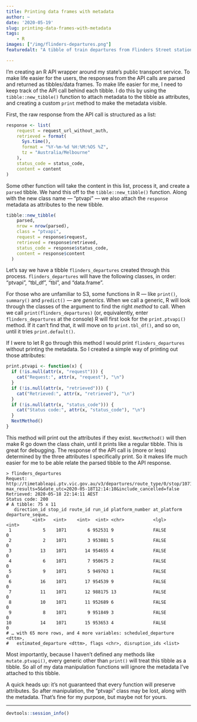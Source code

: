 ```yaml
---
title: Printing data frames with metadata
author: ~
date: '2020-05-19'
slug: printing-data-frames-with-metadata
tags:
    - R
images: ["/img/flinders-departures.png"]
featuredalt: "A tibble of train departures from Flinders Street station"

---
```


I'm creating an R API wrapper around my state's public transport service. To make life easier for the users, the responses from the API calls are parsed and returned as tibbles/data frames. To make life easier for me, I need to keep track of the API call behind each tibble. I do this by using the `tibble::new_tibble()` function to attach metadata to the tibble as attributes, and creating a custom `print` method to make the metadata visible.

First, the raw response from the API call is structured as a list:

```r
response <- list(
    request = request_url_without_auth,
    retrieved = format(
      Sys.time(),
      format = "%Y-%m-%d %H:%M:%OS %Z",
      tz = "Australia/Melbourne"
    ),
    status_code = status_code,
    content = content
)
```

Some other function will take the content in this list, process it, and create a `parsed` tibble. We hand this off to the `tibble::new_tibble()` function. Along with the new class name --- "ptvapi" --- we also attach the `response` metadata as attributes to the new tibble.

```r
tibble::new_tibble(
    parsed,
    nrow = nrow(parsed),
    class = "ptvapi",
    request = response$request,
    retrieved = response$retrieved,
    status_code = response$status_code,
    content = response$content
  )
```

Let's say we have a tibble `flinders_departures` created through this process. `flinders_departures` will have the following classes, in order: "ptvapi", "tbl_df", "tbl", and "data.frame".

For those who are unfamiliar to S3, some functions in R --- like `print()`, `summary()` and `predict()` --- are _generics_. When we call a generic, R will look through the classes of the argument to find the right _method_ to call. When we call `print(flinders_departures)` (or, equivalently, enter `flinders_departures` at the console) R will first look for the `print.ptvapi()` method. If it can't find that, it will move on to `print.tbl_df()`, and so on, until it tries `print.default()`.

If I were to let R go through this method I would print `flinders_departures` without printing the metadata. So I created a simple way of printing out those attributes:

```r
print.ptvapi <- function(x) {
  if (!is.null(attr(x, "request"))) {
    cat("Request:", attr(x, "request"), "\n")
  }
  if (!is.null(attr(x, "retrieved"))) {
    cat("Retrieved:", attr(x, "retrieved"), "\n")
  }
  if (!is.null(attr(x, "status_code"))) {
    cat("Status code:", attr(x, "status_code"), "\n")
  }
  NextMethod()
}
```

This method will print out the attributes if they exist. `NextMethod()` will then make R go down the class chain, until it prints like a regular tibble. This is great for debugging. The response of the API call is (more or less) determined by the three attributes I specifically print. So it makes life much easier for me to be able relate the parsed tibble to the API response.

```
> flinders_departures
Request: http://timetableapi.ptv.vic.gov.au/v3/departures/route_type/0/stop/1071?max_results=5&date_utc=2020-05-18T12:14:10&include_cancelled=false 
Retrieved: 2020-05-18 22:14:11 AEST 
Status code: 200 
# A tibble: 75 x 11
   direction_id stop_id route_id run_id platform_number at_platform departure_seque…
          <int>   <int>    <int>  <int> <chr>           <lgl>                  <int>
 1            5    1071        6 952531 9               FALSE                      0
 2            2    1071        3 953881 5               FALSE                      0
 3           13    1071       14 954655 4               FALSE                      0
 4            6    1071        7 950675 2               FALSE                      0
 5            9    1071        5 949763 1               FALSE                      0
 6           16    1071       17 954539 9               FALSE                      0
 7           11    1071       12 988175 13              FALSE                      0
 8           10    1071       11 952689 6               FALSE                      0
 9            8    1071        9 951849 3               FALSE                      0
10           14    1071       15 953653 4               FALSE                      0
# … with 65 more rows, and 4 more variables: scheduled_departure <dttm>,
#   estimated_departure <dttm>, flags <chr>, disruption_ids <list>
```

Most importantly, because I haven't defined any methods like `mutate.ptvapi()`, every generic other than `print()` will treat this tibble as a tibble. So all of my data manipulation functions will ignore the metadata I've attached to this tibble.

A quick heads up: it's not guaranteed that every function will preserve attributes. So after manipulation, the "ptvapi" class may be lost, along with the metadata. That's fine for my purpose, but maybe not for yours.

***
```r
devtools::session_info()
```